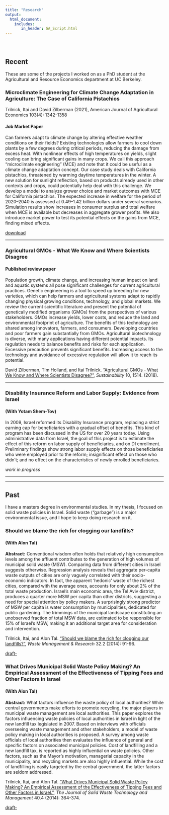 ```yaml
---
title: "Research"
output: 
  html_document:
    includes:
       in_header: GA_Script.html
---
```


<br>

# {.tabset .tabset-fade .tabset-pills} 

## Recent

These are some of the projects I worked on as a PhD student at the Agricultural 
and Resource Economics department at UC Berkeley.

### Microclimate Engineering for Climate Change Adaptation in Agriculture: The Case of California Pistachios

Trilnick, Itai and David Zilberman (2021), American Journal of Agricultural Economics 103(4): 1342-1358

#### Job Market Paper

Can farmers adapt to climate change by altering effective weather conditions on their fields? Existing technologies allow farmers to cool down plants by a few degrees during critical periods, reducing the damage from excess heat. With nonlinear effects of high temperatures on yields, slight cooling can bring significant gains in many crops. We call this approach “microclimate engineering” (MCE) and note that it could be useful as a climate change adaptation concept. Our case study deals with California pistachios, threatened by warming daytime temperatures in the winter. A new solution for sunlight reflection, based on products already used in other contexts and crops, could potentially help deal with this challenge. We develop a model to analyze grower choice and market outcomes with MCE for California pistachios. The expected increase in welfare for the period of 2020–2040 is assessed at 0.49–1.42 billion dollars under several scenarios. Simulation results show increases in consumer surplus and total welfare when MCE is available but decreases in aggregate grower profits. We also introduce market power to test its potential effects on the gains from MCE, finding mixed effects.

<a href="jmp.pdf" onClick= "gtag('event', 'Downloads', {'file':'jmp.pdf'});" target="_blank">download<i class="fa fa-file-pdf-o" aria-hidden="true"></i></a>

---

### Agricultural GMOs - What We Know and Where Scientists Disagree
#### Published review paper
Population growth, climate change, and increasing human impact on land and aquatic
systems all pose significant challenges for current agricultural practices. Genetic engineering is a tool to speed up breeding for new varieties, which can help farmers and agricultural systems adapt to rapidly changing physical growing conditions, technology, and global markets. We review the current scientific literature and present the potential of genetically modified organisms (GMOs) from the perspectives of various stakeholders. GMOs increase yields, lower costs, and reduce the land and environmental footprint of agriculture. The benefits of this technology are shared among innovators, farmers, and consumers. Developing countries and poor farmers gain substantially from GMOs. Agricultural biotechnology is diverse, with many applications having different potential impacts. Its regulation needs to balance benefits and risks for each application. Excessive precaution prevents significant benefits. Increasing access to the technology and avoidance of excessive regulation will allow it to reach its potential.

David Zilberman, Tim Holland, and Itai Trilnick. <a href=sustainability_paper.pdf>"Agricultural GMOs - What We Know and Where Scientists Disagree?"</a>, *Sustainability* 10, 1514. (2018).

---

### Disability Insurance Reform and Labor Supply: Evidence from Israel
#### (With Yotam Shem-Tov)
In 2009, Israel reformed its Disability Insurance program, replacing a strict earning cap for beneficiaries with a gradual offset of benefits. This kind of program has been discussed in the US for over 20 years today. Using administrative data from Israel, the goal of this project is to estimate the effect of this reform on labor supply of beneficiaries, and on DI enrollment. Preliminary findings show strong labor supply effects on those beneficiaries who were employed prior to the reform; insignificant effect on those who didn't; and no effect on the characteristics of newly enrolled beneficiaries.

*work in progress*

---

---

## Past

I have a masters degree in environmental studies. In my thesis, I focused on solid waste policies in Israel. Solid waste ("garbage") is a major environmental issue, and I hope to keep doing research on it.

### Should we blame the rich for clogging our landfills?
#### (With Alon Tal)

**Abstract:** Conventional wisdom often holds that relatively high consumption levels among the affluent contributes to the generation of high volumes of municipal solid waste (MSW). Comparing data from different cities in Israel suggests otherwise. Regression analysis reveals that aggregate per-capita waste outputs of cities are only vaguely correlated with their socio-economic indicators. In fact, the apparent ‘hedonic’ waste of the richest cities, compared with the average ones, accounts for only about 2% of the total waste production. Israel’s main economic area, the Tel Aviv district, produces a quarter more MSW per capita than other districts, suggesting a need for special attention by policy makers. A surprisingly strong predictor of MSW per capita is water consumption by municipalities, dedicated for public gardening. The trimmings of the municipal landscape constituting an unobserved fraction of total MSW data, are estimated to be responsible for 15% of Israel’s MSW, making it an additional target area for consideration and intervention.

Trilnick, Itai, and Alon Tal. <a href="http://wmr.sagepub.com/content/32/2/91.short" target="_blank">"Should we blame the rich for clogging our landfills?"</a>, *Waste Management & Research* 32.2 (2014): 91-96.


<a href="trilnick2014should.pdf" target="_blank">draft-<i class="fa fa-file-pdf-o" aria-hidden="true"></i></a>


### What Drives Municipal Solid Waste Policy Making? An Empirical Assessment of the Effectiveness of Tipping Fees and Other Factors in Israel
#### (With Alon Tal)

**Abstract:** What factors influence the waste policy of local authorities? While central governments make efforts to promote recycling, the major players in municipal waste management are local authorities. This paper explores the factors influencing waste policies of local authorities in Israel in light of the new landfill tax legislated in 2007. Based on interviews with officials overseeing waste management and other stakeholders, a model of waste policy making in local authorities is proposed. A survey among waste officials of local authorities then evaluates the influence of general and specific factors on associated municipal policies. Cost of landfilling and a new landfill tax, is reported as highly influential on waste policies. Other factors, such as the Mayor's motivation, managerial capacity in the municipality, and recycling markets are also highly influential. While the cost of landfilling is easily targeted by the central government, the latter factors are seldom addressed. 

Trilnick, Itai, and Alon Tal. <a href="http://www.ingentaconnect.com/content/jswt/jswt/2014/00000040/00000004/art00008" target="_blank">"What Drives Municipal Solid Waste Policy Making? An Empirical Assessment of the Effectiveness of Tipping Fees and Other Factors in Israel."</a>, *The Journal of Solid Waste Technology and Management* 40.4 (2014): 364-374.

<a href="trilnick2014whatdrives.pdf" target="_blank">draft-<i class="fa fa-file-pdf-o" aria-hidden="true"></i></a>
